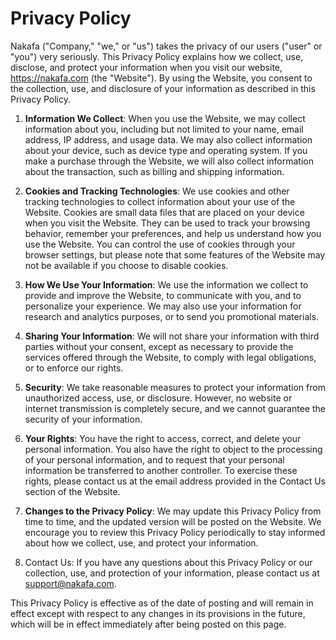 # Privacy Policy

Nakafa ("Company," "we," or "us") takes the privacy of our users ("user" or "you") very seriously.
This Privacy Policy explains how we collect, use, disclose, and protect your information when you visit our website,
https://nakafa.com (the "Website"). By using the Website, you consent to the collection, use, and disclosure of your
information as described in this Privacy Policy.

1. **Information We Collect**: When you use the Website, we may collect information about you, including but not limited to your name,
   email address, IP address, and usage data. We may also collect information about your device,
   such as device type and operating system. If you make a purchase through the Website,
   we will also collect information about the transaction, such as billing and shipping information.

2. **Cookies and Tracking Technologies**: We use cookies and other tracking technologies to collect information about your use of the Website.
   Cookies are small data files that are placed on your device when you visit the Website.
   They can be used to track your browsing behavior, remember your preferences, and
   help us understand how you use the Website. You can control the use of cookies through your browser settings,
   but please note that some features of the Website may not be available if you choose to disable cookies.

3. **How We Use Your Information**: We use the information we collect to provide and improve the Website,
   to communicate with you, and to personalize your experience.
   We may also use your information for research and analytics purposes, or to send you promotional materials.

4. **Sharing Your Information**: We will not share your information with third parties without your consent,
   except as necessary to provide the services offered through the Website, to comply with legal obligations,
   or to enforce our rights.

5. **Security**: We take reasonable measures to protect your information from unauthorized access, use, or disclosure.
   However, no website or internet transmission is completely secure, and we cannot guarantee the security of your information.

6. **Your Rights**: You have the right to access, correct, and delete your personal information.
   You also have the right to object to the processing of your personal information, and to request that
   your personal information be transferred to another controller. To exercise these rights,
   please contact us at the email address provided in the Contact Us section of the Website.

7. **Changes to the Privacy Policy**: We may update this Privacy Policy from time to time, and the updated version will be posted on the Website.
   We encourage you to review this Privacy Policy periodically to stay informed about how we collect,
   use, and protect your information.

8. Contact Us: If you have any questions about this Privacy Policy or our collection, use,
   and protection of your information, please contact us at support@nakafa.com.

This Privacy Policy is effective as of the date of posting and will remain in effect except with
respect to any changes in its provisions in the future,
which will be in effect immediately after being posted on this page.
